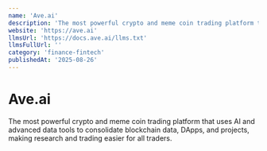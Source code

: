 ```yaml
---
name: 'Ave.ai'
description: 'The most powerful crypto and meme coin trading platform that uses AI and advanced data tools to consolidate blockchain data, DApps, and projects, making research and trading easier for all traders.'
website: 'https://ave.ai'
llmsUrl: 'https://docs.ave.ai/llms.txt'
llmsFullUrl: ''
category: 'finance-fintech'
publishedAt: '2025-08-26'
---
```


# Ave.ai

The most powerful crypto and meme coin trading platform that uses AI and advanced data tools to consolidate blockchain data, DApps, and projects, making research and trading easier for all traders.
